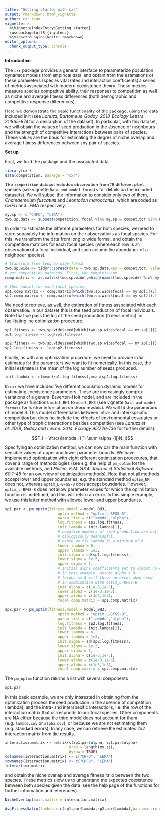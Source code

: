 ```yaml
---
title: "Getting started with cxr"
output: rmarkdown::html_vignette
author: cxr team
vignette: >
  %\VignetteIndexEntry{Getting started}
  \usepackage[utf8]{inputenc}
  %\VignetteEngine{knitr::rmarkdown}
editor_options: 
  chunk_output_type: console
---
```


**Introduction**

The `cxr` package provides a general interface to parameterize population dynamics models from empirical data, and obtain from the estimations of these parameters (species vital rates and interaction coefficients) a series of metrics associated with modern coexistence theory. These metrics measure species competitive ability, their responses to competition as well as niche and average fitness differences (both demographic and competitive response differences).

Here we demonstrate the basic functionality of the package, using the data included in it (see *Lanuza, Bartomeus, Godoy. 2018. Ecology Letters 21:865-874* for a description of the dataset). In particular, with this dataset, we will obtain the values of seed production in the absence of neighbours and the strength of competitive interactions between pairs of species. These values are the basis for estimating the degree of niche overlap and average fitness differences between any pair of species. 

**Set up**

First, we load the package and the associated data

```r
library(cxr)
data(competition, package = "cxr")
```

The `competition` dataset includes observation from *18* different plant species (see vignette `Data and model formats` for details on the included datasets). We will subset the information to consider only two of them, *Chamaemelum fuscatum* and *Leontodon maroccanus*, which are coded as *CHFU* and *LEMA* respectively.

```r
my.sp <- c("CHFU", "LEMA")
two.sp.data <- subset(competition, focal %in% my.sp & competitor %in% my.sp)
```

In order to estimate the different parameters for both species, we need to store separately the information on their observations as focal species. For this, we transform the data from long to wide format, and obtain the competition matrices for each focal species (where each row is an observation of a focal individual, and each column the abundance of a neighbour species).

```r
# transform from long to wide format
two.sp.wide <- tidyr::spread(data = two.sp.data,key = competitor, value = number)
# get competition matrices. First, the complete one
comp.matrix <- as.matrix(two.sp.wide[,which(names(two.sp.wide) %in% my.sp)])

# then subset for each focal species
sp1.comp.matrix <- comp.matrix[which(two.sp.wide$focal == my.sp[1]),]
sp2.comp.matrix <- comp.matrix[which(two.sp.wide$focal == my.sp[2]),]

```

We need to retrieve, as well, the estimation of fitness associated with each observation. In our dataset this is the seed production of focal individuals. Note that we pass the log of the seed production (fitness metric) for facilitating the optimization procedure.

```r
sp1.fitness <- two.sp.wide$seed[which(two.sp.wide$focal == my.sp[1])]
sp1.log.fitness <- log(sp1.fitness)

sp2.fitness <- two.sp.wide$seed[which(two.sp.wide$focal == my.sp[2])]
sp2.log.fitness <- log(sp2.fitness)
```

Finally, as with any optimization procedure, we need to provide initial estimates for the parameters we want to fit numerically. In this case, the initial estimate is the mean of the log number of seeds produced.

```r
init.lambda <- c(mean(sp1.log.fitness),mean(sp2.log.fitness))
```

In `cxr` we have included five different population dynamic models for estimating coexistence parameters. These are increasingly complex variations of a general Beverton-Holt model, and are included in the package as functions `model_BH1` to `model_BH5` (see vignette `Data and model formats` for further information on these models). We will fit the parameters of model 3. This model differentiates between intra- and inter-specific competition but does not include the effects of environmental covariates or other type of trophic interactions besides competition (see *Lanuza et al. 2018*, *Godoy and Levine. 2014. Ecology 95:726-736* for further details).

$$F_i = \frac{\lambda_i}{1+\sum \alpha_{ij}N_j}$$

Specifying an optimization method, we can now call the main function with sensible values of upper and lower parameter bounds. We have implemented optimization with eight different optimization procedures, that cover a range of methodologies (see e.g. the help of `pm_optim` for the available methods, and *Mullen, K.M. 2014. Journal of Statistical Software 60:1–45* for an overview of optimization methods). Note that not all methods accept lower and upper boundaries, e.g. the standard method `optim_NM` does not, whereas `optim_L-BFGS-B` does accept boundaries. However, `optim_L-BFGS-B` does not allow parameter values for which the optimization function is undefined, and this will return an error. In this simple example, we use this latter method with allowed lower and upper boundaries.  

```r
sp1.par <- pm_optim(fitness.model = model_BH3,
                        optim.method = "optim_L-BFGS-B",
                        param.list = c("lambda","alpha"),
                        log.fitness = sp1.log.fitness,
                        init.lambda = init.lambda[1],
                        # negative numbers of seed production are not 
                        # biologically meaningful, 
                        # hence we fix lambda to a minimum of 0.
                        lower.lambda = 0, 
                        upper.lambda = 1e3,
                        init.sigma = sd(sp1.log.fitness),
                        lower.sigma = 1e-5,
                        upper.sigma = 1,
                        # Initial alpha coefficients set to almost no competition. 
                        # In this example, assume alpha > 0 
                        # (alpha <= 0 will throw an error when used 
                        # in combination with optim_L-BFGS-B)
                        init.alpha = c(1e-3,1e-3),
                        lower.alpha = c(1e-3,1e-3),
                        upper.alpha = c(1e3,1e3),
                        focal.comp.matrix = sp1.comp.matrix)

sp2.par <- pm_optim(fitness.model = model_BH3,
                        optim.method = "optim_L-BFGS-B",
                        param.list = c("lambda","alpha"),
                        log.fitness = sp2.log.fitness,
                        init.lambda = init.lambda[2],
                        lower.lambda = 0,
                        upper.lambda = 1e3,
                        init.sigma = sd(sp2.log.fitness),
                        lower.sigma = 1e-3,
                        upper.sigma = 1,
                        init.alpha = c(1e-3,1e-3),
                        lower.alpha = c(1e-3,1e-3),
                        upper.alpha = c(1e3,1e3),
                        focal.comp.matrix = sp2.comp.matrix)

```

The `pm_optim` function returns a list with several components 

```r
sp1.par
```

In this basic example, we are only interested in obtaining from the optimization process the seed production in the absence of competition (lambda), and the intra- and interspecific interactions, i.e. the row of the interaction matrix that corresponds to our focal species. Other components are NA either because the third model does not account for them (e.g. `lambda.cov` or `alpha.cov`), or because we are not estimating them (e.g. standard errors). In any case, we can retrieve the estimated 2x2 interaction matrix from the results.

```r
interaction.matrix <- matrix(c(sp1.par$alpha, sp2.par$alpha), 
                             nrow = length(my.sp), 
                             byrow = TRUE)
colnames(interaction.matrix) <- c("CHFU", "LEMA")
rownames(interaction.matrix) <- c("CHFU", "LEMA")
interaction.matrix
```

and obtain the niche overlap and average fitness ratio between the two species. These metrics allow us to understand the expected coexistence between both species given the data (see the help page of the functions for further information and references).

```r

NicheOverlap(pair.matrix = interaction.matrix)

AvgFitnessRatio(lambda = c(sp1.par$lambda,sp2.par$lambda),pair.matrix = interaction.matrix)

```









